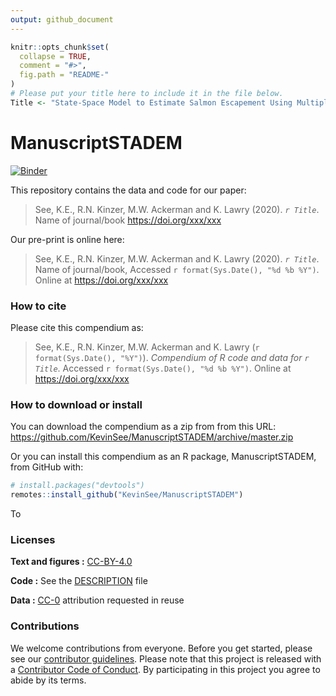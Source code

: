 ```yaml
---
output: github_document
---
```


<!-- README.md is generated from README.Rmd. Please edit that file -->

```r
knitr::opts_chunk$set(
  collapse = TRUE,
  comment = "#>",
  fig.path = "README-"
)
# Please put your title here to include it in the file below.
Title <- "State-Space Model to Estimate Salmon Escapement Using Multiple Data Sources"
```

# ManuscriptSTADEM

[![Binder](https://mybinder.org/badge_logo.svg)](https://mybinder.org/v2/gh/KevinSee/ManuscriptSTADEM/master?urlpath=rstudio)

This repository contains the data and code for our paper:

> See, K.E., R.N. Kinzer, M.W. Ackerman and K. Lawry (2020). _`r Title`_. Name of journal/book <https://doi.org/xxx/xxx>

Our pre-print is online here:

> See, K.E., R.N. Kinzer, M.W. Ackerman and K. Lawry (2020). _`r Title`_. Name of journal/book, Accessed `r format(Sys.Date(), "%d %b %Y")`. Online at <https://doi.org/xxx/xxx>


### How to cite

Please cite this compendium as:

> See, K.E., R.N. Kinzer, M.W. Ackerman and K. Lawry (`r format(Sys.Date(), "%Y")`). _Compendium of R code and data for `r Title`_. Accessed `r format(Sys.Date(), "%d %b %Y")`. Online at <https://doi.org/xxx/xxx>

### How to download or install

You can download the compendium as a zip from from this URL: <https://github.com/KevinSee/ManuscriptSTADEM/archive/master.zip>

Or you can install this compendium as an R package, ManuscriptSTADEM, from GitHub with:


```r
# install.packages("devtools")
remotes::install_github("KevinSee/ManuscriptSTADEM")
```

To 

### Licenses

**Text and figures :**  [CC-BY-4.0](http://creativecommons.org/licenses/by/4.0/)

**Code :** See the [DESCRIPTION](DESCRIPTION) file

**Data :** [CC-0](http://creativecommons.org/publicdomain/zero/1.0/) attribution requested in reuse

### Contributions

We welcome contributions from everyone. Before you get started, please see our [contributor guidelines](CONTRIBUTING.md). Please note that this project is released with a [Contributor Code of Conduct](CONDUCT.md). By participating in this project you agree to abide by its terms.

